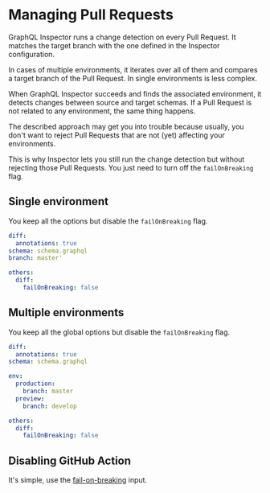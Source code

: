 # Managing Pull Requests

GraphQL Inspector runs a change detection on every Pull Request. It matches the target branch with the one defined in the Inspector configuration.

In cases of multiple environments, it iterates over all of them and compares a target branch of the Pull Request. In single environments is less complex.

When GraphQL Inspector succeeds and finds the associated environment, it detects changes between source and target schemas. If a Pull Request is not related to any environment, the same thing happens.

The described approach may get you into trouble because usually, you don't want to reject Pull Requests that are not (yet) affecting your environments.

This is why Inspector lets you still run the change detection but without rejecting those Pull Requests. You just need to turn off the `failOnBreaking` flag.

## Single environment

You keep all the options but disable the `failOnBreaking` flag.

```yaml
diff:
  annotations: true
schema: schema.graphql
branch: master'

others:
  diff:
    failOnBreaking: false
```

## Multiple environments

You keep all the global options but disable the `failOnBreaking` flag.

```yaml
diff:
  annotations: true
schema: schema.graphql

env:
  production:
    branch: master
  preview:
    branch: develop

others:
  diff:
    failOnBreaking: false
```

## Disabling GitHub Action

It's simple, use the [fail-on-breaking](../products/action#fail-on-breaking) input.
